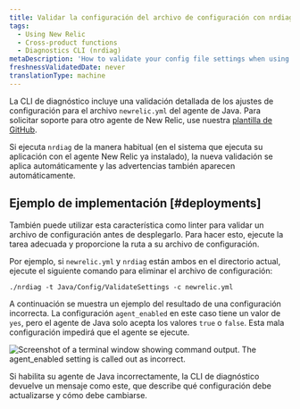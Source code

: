 ```yaml
---
title: Validar la configuración del archivo de configuración con nrdiag
tags:
  - Using New Relic
  - Cross-product functions
  - Diagnostics CLI (nrdiag)
metaDescription: 'How to validate your config file settings when using New Relic Diagnostics (nrdiag); for example, with deployments.'
freshnessValidatedDate: never
translationType: machine
---
```


La CLI de diagnóstico incluye una validación detallada de los ajustes de configuración para el archivo `newrelic.yml` del agente de Java. Para solicitar soporte para otro agente de New Relic, use nuestra [plantilla de GitHub](https://github.com/newrelic/newrelic-diagnostics-cli/issues/new?assignees=&labels=enhancement%2C+needs-triage&template=enhancement.md&title=).

Si ejecuta `nrdiag` de la manera habitual (en el sistema que ejecuta su aplicación con el agente New Relic ya instalado), la nueva validación se aplica automáticamente y las advertencias también aparecen automáticamente.

## Ejemplo de implementación [#deployments]

También puede utilizar esta característica como linter para validar un archivo de configuración antes de desplegarlo. Para hacer esto, ejecute la tarea adecuada y proporcione la ruta a su archivo de configuración.

Por ejemplo, si `newrelic.yml` y `nrdiag` están ambos en el directorio actual, ejecute el siguiente comando para eliminar el archivo de configuración:

```
./nrdiag -t Java/Config/ValidateSettings -c newrelic.yml
```

A continuación se muestra un ejemplo del resultado de una configuración incorrecta. La configuración `agent_enabled` en este caso tiene un valor de `yes`, pero el agente de Java solo acepta los valores `true` o `false`. Esta mala configuración impedirá que el agente se ejecute.

<img
  title="agent_enabled.png"
  alt="Screenshot of a terminal window showing command output. The agent_enabled setting is called out as incorrect."
  src="/images/agent_enabled.webp"
/>

<figcaption>
  Si habilita su agente de Java incorrectamente, la CLI de diagnóstico devuelve un mensaje como este, que describe qué configuración debe actualizarse y cómo debe cambiarse.
</figcaption>

